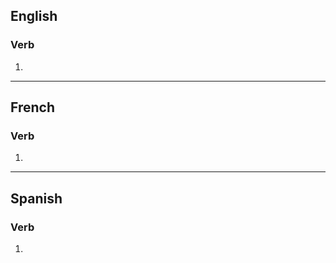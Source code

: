{{also|subsumés}}

==English==

===Verb===
{{head|en|verb form}}

# {{en-third-person singular of|subsume}}

----

==French==

===Verb===
{{head|fr|verb form}}

# {{inflection of|fr|subsumer||2|s|pres|ind//sub}}

----

==Spanish==

===Verb===
{{head|es|verb form}}

# {{es-verb form of|subsumir|ending=-ir|mood=indicative|tense=present|number=s|person=2|formal=n}}